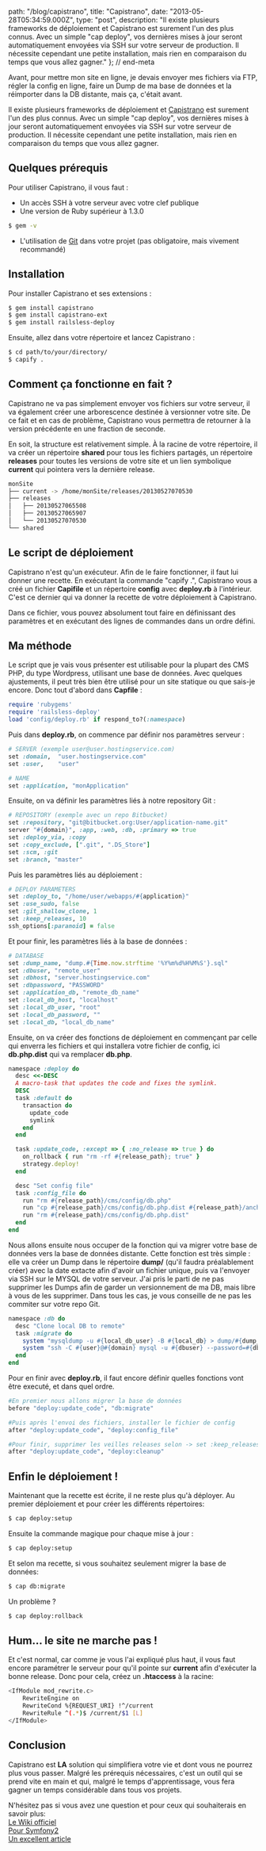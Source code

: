 
  path: "/blog/capistrano",
  title: "Capistrano",
  date: "2013-05-28T05:34:59.000Z",
  type: "post",
  description: "Il existe plusieurs frameworks de déploiement et Capistrano est surement l'un des plus connus. Avec un simple \"cap deploy\", vos dernières mises à jour seront automatiquement envoyées via SSH sur votre serveur de production. Il nécessite cependant une petite installation, mais rien en comparaison du temps que vous allez gagner."
}; // end-meta

Avant, pour mettre mon site en ligne, je devais envoyer mes fichiers via FTP, régler la config en ligne, faire un Dump de ma base de données et la réimporter dans la DB distante, mais ça, c'était avant.

Il existe plusieurs frameworks de déploiement et [Capistrano](https://github.com/capistrano/capistrano) est surement l'un des plus connus. Avec un simple "cap deploy", vos dernières mises à jour seront automatiquement envoyées via SSH sur votre serveur de production. Il nécessite cependant une petite installation, mais rien en comparaison du temps que vous allez gagner.

## Quelques prérequis

Pour utiliser Capistrano, il vous faut :

* Un accès SSH à votre serveur avec votre clef publique
* Une version de Ruby supérieur à 1.3.0
```bash
$ gem -v
```
* L'utilisation de [Git](http://git-scm.com/) dans votre projet (pas obligatoire, mais vivement recommandé)

## Installation

Pour installer Capistrano et ses extensions :
```bash
$ gem install capistrano
$ gem install capistrano-ext
$ gem install railsless-deploy
```

Ensuite, allez dans votre répertoire et lancez Capistrano :
```bash
$ cd path/to/your/directory/
$ capify .
```

## Comment ça fonctionne en fait ?

Capistrano ne va pas simplement envoyer vos fichiers sur votre serveur, il va également créer une arborescence destinée à versionner votre site. De ce fait et en cas de problème, Capistrano vous permettra de retourner à la version précédente en une fraction de seconde.

En soit, la structure est relativement simple. À la racine de votre répertoire, il va créer un répertoire **shared** pour tous les fichiers partagés, un répertoire **releases** pour toutes les versions de votre site et un lien symbolique **current** qui pointera vers la dernière release.

```bash
monSite
├── current -> /home/monSite/releases/20130527070530
├── releases
│   ├── 20130527065508
│   ├── 20130527065907
│   └── 20130527070530
└── shared
```

## Le script de déploiement

Capistrano n'est qu'un exécuteur. Afin de le faire fonctionner, il faut lui donner une recette. En exécutant la commande "capify .", Capistrano vous a créé un fichier **Capifile** et un répertoire **config** avec **deploy.rb** à l'intérieur. C'est ce dernier qui va donner la recette de votre déploiement à Capistrano.

Dans ce fichier, vous pouvez absolument tout faire en définissant des paramètres et en exécutant des lignes de commandes dans un ordre défini.

## Ma méthode

Le script que je vais vous présenter est utilisable pour la plupart des CMS PHP, du type Wordpress, utilisant une base de données. Avec quelques ajustements, il peut très bien être utilisé pour un site statique ou que sais-je encore. Donc tout d'abord dans **Capfile** :

```ruby
require 'rubygems'
require 'railsless-deploy'
load 'config/deploy.rb' if respond_to?(:namespace)
```

Puis dans **deploy.rb**, on commence par définir nos paramètres serveur :

```ruby
# SERVER (exemple user@user.hostingservice.com)
set :domain,  "user.hostingservice.com"
set :user,    "user"

# NAME
set :application, "monApplication"
```

Ensuite, on va définir les paramètres liés à notre repository Git :

```ruby
# REPOSITORY (exemple avec un repo Bitbucket)
set :repository, "git@bitbucket.org:User/application-name.git"
server "#{domain}", :app, :web, :db, :primary => true
set :deploy_via, :copy
set :copy_exclude, [".git", ".DS_Store"]
set :scm, :git
set :branch, "master"
```

Puis les paramètres liés au déploiement :

```ruby
# DEPLOY PARAMETERS
set :deploy_to, "/home/user/webapps/#{application}"
set :use_sudo, false
set :git_shallow_clone, 1
set :keep_releases, 10
ssh_options[:paranoid] = false
```


Et pour finir, les paramètres liés à la base de données :

```ruby
# DATABASE
set :dump_name, "dump.#{Time.now.strftime '%Y%m%d%H%M%S'}.sql"
set :dbuser, "remote_user" 
set :dbhost, "server.hostingservice.com"
set :dbpassword, "PASSWORD"
set :application_db, "remote_db_name"
set :local_db_host, "localhost"
set :local_db_user, "root"
set :local_db_password, ""
set :local_db, "local_db_name"
```

Ensuite, on va créer des fonctions de déploiement en commençant par celle qui enverra les fichiers et qui installera votre fichier de config, ici **db.php.dist** qui va remplacer **db.php**.

```ruby
namespace :deploy do
  desc <<-DESC
  A macro-task that updates the code and fixes the symlink.
  DESC
  task :default do
    transaction do
      update_code
      symlink
    end
  end

  task :update_code, :except => { :no_release => true } do
    on_rollback { run "rm -rf #{release_path}; true" }
    strategy.deploy!
  end

  desc "Set config file"
  task :config_file do
    run "rm #{release_path}/cms/config/db.php"
    run "cp #{release_path}/cms/config/db.php.dist #{release_path}/anchor/config/db.php"
    run "rm #{release_path}/cms/config/db.php.dist"
  end
end
```

Nous allons ensuite nous occuper de la fonction qui va migrer votre base de données vers la base de données distante. Cette fonction est très simple : elle va créer un Dump dans le répertoire **dump/** (qu'il faudra préalablement créer) avec la date extacte afin d'avoir un fichier unique, puis va l'envoyer via SSH sur le MYSQL de votre serveur. J'ai pris le parti de ne pas supprimer les Dumps afin de garder un versionnement de ma DB, mais libre à vous de les supprimer. Dans tous les cas, je vous conseille de ne pas les commiter sur votre repo Git.

```ruby
namespace :db do
  desc "Clone local DB to remote"
  task :migrate do
    system "mysqldump -u #{local_db_user} -B #{local_db} > dump/#{dump_name}"
    system "ssh -C #{user}@#{domain} mysql -u #{dbuser} --password=#{dbpassword} #{application_db} < dump/#{dump_name}"
  end
end
```

Pour en finir avec **deploy.rb**, il faut encore définir quelles fonctions vont être executé, et dans quel ordre.

```ruby
#En premier nous allons migrer la base de données
before "deploy:update_code", "db:migrate"

#Puis après l'envoi des fichiers, installer le fichier de config
after "deploy:update_code", "deploy:config_file"

#Pour finir, supprimer les veilles releases selon -> set :keep_releases
after "deploy:update_code", "deploy:cleanup"
```

## Enfin le déploiement !

Maintenant que la recette est écrite, il ne reste plus qu'à déployer. Au premier déploiement et pour créer les différents répertoires:
```bash
$ cap deploy:setup
```

Ensuite la commande magique pour chaque mise à jour :
```bash
$ cap deploy:setup
```

Et selon ma recette, si vous souhaitez seulement migrer la base de données:
```bash
$ cap db:migrate
```

Un problème ?
```bash
$ cap deploy:rollback
```

## Hum... le site ne marche pas !

Et c'est normal, car comme je vous l'ai expliqué plus haut, il vous faut encore paramétrer le serveur pour qu'il pointe sur **current** afin d'exécuter la bonne release. Donc pour cela, créez un **.htaccess** à la racine:
```bash
<IfModule mod_rewrite.c>
    RewriteEngine on
    RewriteCond %{REQUEST_URI} !^/current
    RewriteRule ^(.*)$ /current/$1 [L]
</IfModule>
```

## Conclusion

Capistrano est **LA** solution qui simplifiera votre vie et dont vous ne pourrez plus vous passer. Malgré les prérequis nécessaires, c'est un outil qui se prend vite en main et qui, malgré le temps d'apprentissage, vous fera gagner un temps considérable dans tous vos projets.

N'hésitez pas si vous avez une question et pour ceux qui souhaiterais en savoir plus:<br />
[Le Wiki officiel](https://github.com/capistrano/capistrano/wiki)<br />
[Pour Symfony2](http://capifony.org/)<br />
[Un excellent article](http://ryanflorence.com/deploying-with-capistrano-without-rails/)
